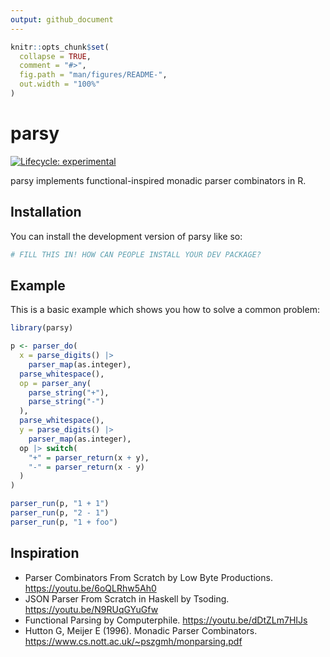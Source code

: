 ```yaml
---
output: github_document
---
```


<!-- README.md is generated from README.Rmd. Please edit that file -->

```r
knitr::opts_chunk$set(
  collapse = TRUE,
  comment = "#>",
  fig.path = "man/figures/README-",
  out.width = "100%"
)
```

# parsy

<!-- badges: start -->
[![Lifecycle: experimental](https://img.shields.io/badge/lifecycle-experimental-orange.svg)](https://lifecycle.r-lib.org/articles/stages.html#experimental)
<!-- badges: end -->

parsy implements functional-inspired monadic parser combinators in R.

## Installation

You can install the development version of parsy like so:

``` r
# FILL THIS IN! HOW CAN PEOPLE INSTALL YOUR DEV PACKAGE?
```

## Example

This is a basic example which shows you how to solve a common problem:

```r
library(parsy)

p <- parser_do(
  x = parse_digits() |>
    parser_map(as.integer),
  parse_whitespace(),
  op = parser_any(
    parse_string("+"),
    parse_string("-")
  ),
  parse_whitespace(),
  y = parse_digits() |>
    parser_map(as.integer),
  op |> switch(
    "+" = parser_return(x + y),
    "-" = parser_return(x - y)
  )
)

parser_run(p, "1 + 1")
parser_run(p, "2 - 1")
parser_run(p, "1 + foo")
```

## Inspiration

* Parser Combinators From Scratch by Low Byte Productions. <https://youtu.be/6oQLRhw5Ah0>
* JSON Parser From Scratch in Haskell by Tsoding. <https://youtu.be/N9RUqGYuGfw>
* Functional Parsing by Computerphile. <https://youtu.be/dDtZLm7HIJs>
* Hutton G, Meijer E (1996). Monadic Parser Combinators. <https://www.cs.nott.ac.uk/~pszgmh/monparsing.pdf>
